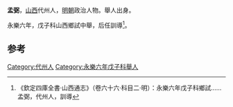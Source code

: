 '''孟弼'''，[[山西|山西]]代州人，[[明朝|明朝]]政治人物。舉人出身。

永樂六年，戊子科山西鄉試中舉，后任訓導<ref>《欽定四庫全書·山西通志》（卷六十六·科目二·明）：永樂六年戊子科鄉試……孟弼，代州人，訓導</ref>。

==参考==
{{reflist}}
{{明朝人物小作品}}

[[Category:代州人|Category:代州人]]
[[Category:永樂六年戊子科舉人|Category:永樂六年戊子科舉人]]
